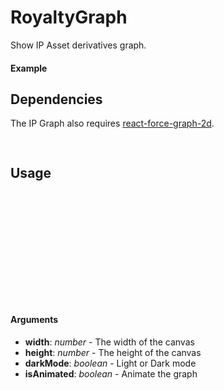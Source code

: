 

<Meta of={RoyaltyGraphStory} />

# RoyaltyGraph

Show IP Asset derivatives graph.

#### Example

<Canvas of={RoyaltyGraphStory.Select} />

<Controls />

## Dependencies

The IP Graph also requires [react-force-graph-2d](https://www.npmjs.com/package/react-force-graph-2d).

```bash
npm install react-force-graph-2d
```

## Usage

```ts
import { IpProvider } from "@storyprotocol/storykit"
import { RoyaltyGraph } from "@storyprotocol/storykit"

const RoyaltyGraphExample = () => {
  return (
    <IpProvider ipId={"0xEd8E05f46c39EEFDA7eBB87Dd9434ED86De5C453"} options={{ royaltyGraphData: true }}>
      <RoyaltyGraph />
    </IpProvider>
  );
};

export default RoyaltyGraphExample;
```

#### Arguments

- **width**: _number_ - The width of the canvas
- **height**: _number_ - The height of the canvas
- **darkMode**: _boolean_ - Light or Dark mode
- **isAnimated**: _boolean_ - Animate the graph
